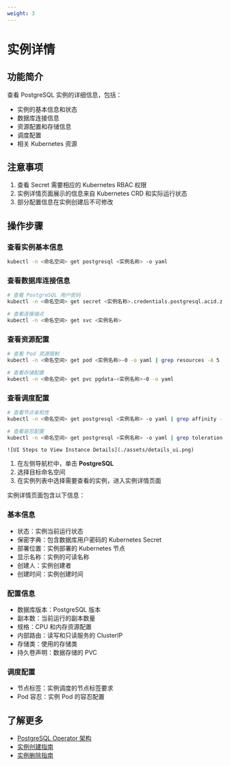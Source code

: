 ```yaml
---
weight: 3
---
```


# 实例详情

## 功能简介
查看 PostgreSQL 实例的详细信息，包括：
- 实例的基本信息和状态
- 数据库连接信息
- 资源配置和存储信息
- 调度配置
- 相关 Kubernetes 资源

## 注意事项
1. 查看 Secret 需要相应的 Kubernetes RBAC 权限
2. 实例详情页面展示的信息来自 Kubernetes CRD 和实际运行状态
3. 部分配置信息在实例创建后不可修改

## 操作步骤
<Tabs>
<Tab label="CLI">

### 查看实例基本信息
```bash
kubectl -n <命名空间> get postgresql <实例名称> -o yaml
```

### 查看数据库连接信息
```bash
# 查看 PostgreSQL 用户密码
kubectl -n <命名空间> get secret <实例名称>.credentials.postgresql.acid.zalan.do -o yaml

# 查看连接端点
kubectl -n <命名空间> get svc <实例名称>
```

### 查看资源配置
```bash
# 查看 Pod 资源限制
kubectl -n <命名空间> get pod <实例名称>-0 -o yaml | grep resources -A 5

# 查看存储配置
kubectl -n <命名空间> get pvc pgdata-<实例名称>-0 -o yaml
```

### 查看调度配置
```bash
# 查看节点亲和性
kubectl -n <命名空间> get postgresql <实例名称> -o yaml | grep affinity -A 10

# 查看容忍配置
kubectl -n <命名空间> get postgresql <实例名称> -o yaml | grep tolerations -A 5
```

</Tab>

<Tab label="Web Console">

    ![UI Steps to View Instance Details](./assets/details_ui.png)

1. 在左侧导航栏中，单击 **PostgreSQL**
2. 选择目标命名空间
3. 在实例列表中选择需要查看的实例，进入实例详情页面

实例详情页面包含以下信息：

### 基本信息
- 状态：实例当前运行状态
- 保密字典：包含数据库用户密码的 Kubernetes Secret
- 部署位置：实例部署的 Kubernetes 节点
- 显示名称：实例的可读名称
- 创建人：实例创建者
- 创建时间：实例创建时间

### 配置信息
- 数据库版本：PostgreSQL 版本
- 副本数：当前运行的副本数量
- 规格：CPU 和内存资源配置
- 内部路由：读写和只读服务的 ClusterIP
- 存储类：使用的存储类
- 持久卷声明：数据存储的 PVC

### 调度配置
- 节点标签：实例调度的节点标签要求
- Pod 容忍：实例 Pod 的容忍配置

</Tab>
</Tabs>

## 了解更多
- [PostgreSQL Operator 架构](../architecture.mdx)
- [实例创建指南](./01_create_instance.mdx)
- [实例删除指南](./02_delete_instance.mdx)

